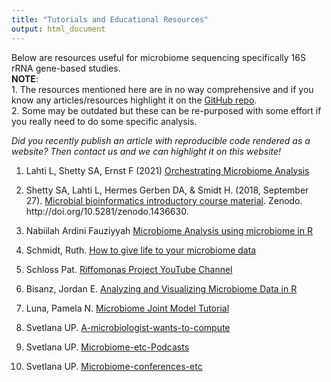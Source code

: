 ```yaml
---
title: "Tutorials and Educational Resources"
output: html_document
---
```




Below are resources useful for microbiome sequencing specifically 16S rRNA gene-based studies.   
**NOTE**:    
1. The resources mentioned here are in no way comprehensive and if you know any articles/resources highlight it on the [GitHub repo](https://github.com/microsud/Tools-Microbiome-Analysis/issues).   
2. Some may be outdated but these can be re-purposed with some effort if you really need to do some specific analysis.    

*Did you recently publish an article with reproducible code rendered as a website? Then contact us and we can highlight it on this website!*   

1.	Lahti L, Shetty SA, Ernst F (2021)  [Orchestrating Microbiome Analysis](https://microbiome.github.io/OMA/)    

2.	Shetty SA, Lahti L, Hermes Gerben DA, & Smidt H. (2018, September 27). [Microbial bioinformatics introductory course material](https://mibwurrepo.github.io/Microbial-bioinformatics-introductory-course-Material-2018/introduction.html). Zenodo. http://doi.org/10.5281/zenodo.1436630.    

3. Nabiilah Ardini Fauziyyah [Microbiome Analysis using microbiome in R](https://rpubs.com/nabiilahardini/microbiome)   

4. Schmidt, Ruth. [How to give life to your microbiome data](https://towardsdatascience.com/how-to-give-life-to-your-microbiome-data-using-plotly-r-1892281183cf)   

5. Schloss Pat. [Riffomonas Project YouTube Channel](https://www.youtube.com/channel/UCGuktEl5InrcxPfCjmPWxsA)  

6. Bisanz, Jordan E. [Analyzing and Visualizing Microbiome Data in R](https://jbisanz.github.io/MicrobiomeWorkshop2020/rvis/index.html)   

7. Luna, Pamela N. [Microbiome Joint Model Tutorial](https://pamelanluna.github.io/mbjm-tutorial/)   
8. Svetlana UP. [A-microbiologist-wants-to-compute](https://github.com/SvetlanaUP/A-microbiologist-wants-to-compute)  

9. Svetlana UP. [Microbiome-etc-Podcasts](https://github.com/SvetlanaUP/Microbiome-etc-Podcasts)  

10. Svetlana UP. [Microbiome-conferences-etc](https://github.com/SvetlanaUP/Microbiome-conferences-c)  
